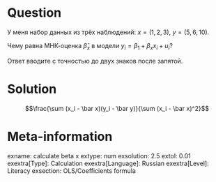 Question
========

У меня набор данных из трёх наблюдений: $x = (1, 2, 3)$, $y = (5, 6, 10)$. 

Чему равна МНК-оценка $\hat\beta_x$ в модели $y_i = \beta_1 + \beta_x x_i + u_i$?

Ответ вводите с точностью до двух знаков после запятой.

Solution
========

$$\frac{\sum (x_i - \bar x)(y_i - \bar y)}{\sum (x_i - \bar x)^2}$$

Meta-information
================
exname: calculate beta x
extype: num
exsolution: 2.5
extol: 0.01
exextra[Type]: Calculation
exextra[Language]: Russian
exextra[Level]: Literacy
exsection: OLS/Coefficients formula
